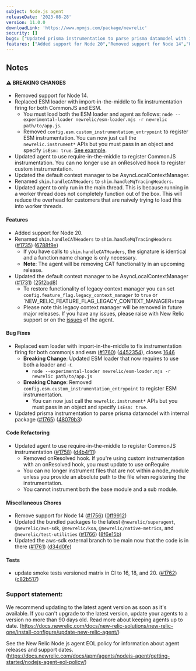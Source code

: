 ```yaml
---
subject: Node.js agent
releaseDate: '2023-08-28'
version: 11.0.0
downloadLink: 'https://www.npmjs.com/package/newrelic'
security: []
bugs: ["Updated prisma instrumentation to parse prisma datamodel with internal package.","Replaced ESM loader with import-in-the-middle to fix instrumentation firing for both CommonJS and ESM."]
features: ["Added support for Node 20","Removed support for Node 14","Updated the default context manager to be AsyncLocalContextManager.","Renamed shim.handleCATHeaders to shim.handleMqTracingHeaders"]
---
```


## Notes

#### ⚠ BREAKING CHANGES

* Removed support for Node 14.
* Replaced ESM loader with import-in-the-middle to fix instrumentation firing for both CommonJS and ESM. 
    * You must load both the ESM loader and agent as follows: `node --experimental-loader newrelic/esm-loader.mjs -r newrelic path/to/app.js`.  
    * Removed `config.esm.custom_instrumentation_entrypoint` to register ESM instrumentation. You can now just call the `newrelic.instrument*` APIs but you must pass in an object and specify `isEsm: true`. [See example](https://github.com/newrelic/newrelic-node-examples/blob/main/esm-app/custom-instrumentation/parse-json.js).
* Updated agent to use require-in-the-middle to register CommonJS instrumentation. You can no longer use an onResolved hook to register custom instrumentation.
* Updated the default context manager to be AsyncLocalContextManager.
* Renamed `shim.handleCATHeaders` to `shim.handleMqTracingHeaders`.
* Updated agent to only run in the main thread. This is because running in a worker thread does not completely function out of the box. This will reduce the overhead for customers that are naively trying to load this into worker threads.


#### Features

* Added support for Node 20.
* Renamed `shim.handleCATHeaders` to `shim.handleMqTracingHeaders` ([#1735](https://github.com/newrelic/node-newrelic/pull/1735)) ([6788f9e](https://github.com/newrelic/node-newrelic/commit/6788f9e9b7ffb92e06b342553135871e5918fe87))
    * If you have calls to `shim.handleCATHeaders`, the signature is identical and a function name change is only necessary.  
    * **Note**: The agent will be removing CAT functionality in an upcoming release.
* Updated the default context manager to be AsyncLocalContextManager ([#1731](https://github.com/newrelic/node-newrelic/pull/1731)) ([25f2bd8](https://github.com/newrelic/node-newrelic/commit/25f2bd8f9502c0e96fbe45ff4f417e426d32eed8))
    * To restore functionality of legacy context manager you can set `config.feature_flag.legacy_context_manager` to `true` or `NEW_RELIC_FEATURE_FLAG_LEGACY_CONTEXT_MANAGER=true
    * Please note this legacy context manager will be removed in future major releases. If you have any issues, please raise with New Relic support or on the [issues](https://github.com/newrelic/node-newrelic/issues) of the agent.

#### Bug Fixes

* Replaced esm loader with import-in-the-middle to fix instrumentation firing for both commonjs and esm ([#1760](https://github.com/newrelic/node-newrelic/pull/1760)) ([4452354](https://github.com/newrelic/node-newrelic/commit/4452354a567438b3830ef454ed0299df5a12eab4)), closes [1646](https://github.com/newrelic/node-newrelic/issues/1646)
    *  **Breaking Change**: Updated ESM loader that now requires to use both a loader and -r.    
        * `node --experimental-loader newrelic/esm-loader.mjs -r newrelic path/to/app.js`   
    * **Breaking Change**: Removed `config.esm.custom_instrumentation_entrypoint` to register ESM instrumentation.     
        * You can now just call the `newrelic.instrument*` APIs but you must pass in an object and specify `isEsm: true`.
* Updated prisma instrumentation to parse prisma datamodel with internal package ([#1765](https://github.com/newrelic/node-newrelic/pull/1765)) ([48079b3](https://github.com/newrelic/node-newrelic/commit/48079b30332ef44b175443478dbe572fc4031ce7))

#### Code Refactoring

* Updated agent to use require-in-the-middle to register CommonJS instrumentation ([#1758](https://github.com/newrelic/node-newrelic/pull/1758)) ([d4b4f11](https://github.com/newrelic/node-newrelic/commit/d4b4f1177267dfc2e9e9216afe90180964fff823))
    * Removed onResolved hook. If you're using custom instrumentation with an onResolved hook, you must update to use onRequire    
    * You can no longer instrument files that are not within a node_module unless you provide an absolute path to the file when registering the instrumentation.   
    * You cannot instrument both the base module and a sub module.

#### Miscellaneous Chores

* Remove support for Node 14 ([#1756](https://github.com/newrelic/node-newrelic/pull/1756)) ([0ff9912](https://github.com/newrelic/node-newrelic/commit/0ff9912cd581599f22e12bedf7625b974b9332b3))
* Updated the bundled packages to the latest `@newrelic/superagent`, `@newrelic/aws-sdk`, `@newrelic/koa`, `@newrelic/native-metrics`, and `@newrelic/test-utilities` ([#1766](https://github.com/newrelic/node-newrelic/pull/1766)) ([8f6e15b](https://github.com/newrelic/node-newrelic/commit/8f6e15b89054ee81bfe30a065f4e6c4cacd073b2))
* Updated the aws-sdk external branch to be main now that the code is in there ([#1761](https://github.com/newrelic/node-newrelic/pull/1761)) ([d34d0fe](https://github.com/newrelic/node-newrelic/commit/d34d0fe3c99dc2dbc40799dace5a2a6ebdc8e19f))

#### Tests

* update smoke tests versioned matrix in CI to 16, 18, and 20. ([#1762](https://github.com/newrelic/node-newrelic/pull/1762)) ([c82b517](https://github.com/newrelic/node-newrelic/commit/c82b517abbb34b7505ebeafbd9b5be837167ca33))


### Support statement:

We recommend updating to the latest agent version as soon as it's available. If you can't upgrade to the latest version, update your agents to a version no more than 90 days old. Read more about keeping agents up to date. (https://docs.newrelic.com/docs/new-relic-solutions/new-relic-one/install-configure/update-new-relic-agent/)

See the New Relic Node.js agent EOL policy for information about agent releases and support dates. (https://docs.newrelic.com/docs/apm/agents/nodejs-agent/getting-started/nodejs-agent-eol-policy/)
